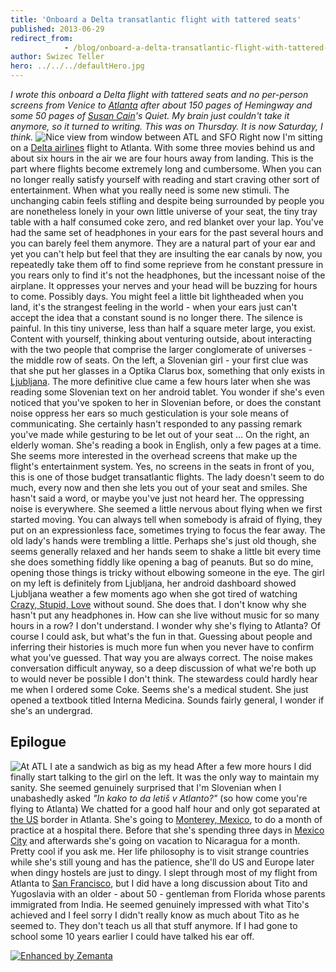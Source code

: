 ```yaml
---
title: 'Onboard a Delta transatlantic flight with tattered seats'
published: 2013-06-29
redirect_from: 
            - /blog/onboard-a-delta-transatlantic-flight-with-tattered-seats/swizec/6260
author: Swizec Teller
hero: ../../../defaultHero.jpg
---
```

_I wrote this onboard a Delta flight with tattered seats and no per-person screens from Venice to [Atlanta](<http://maps.google.com/maps?ll=33.755,-84.39&spn=0.1,0.1&q=33.755,-84.39 (Atlanta)&t=h> "Atlanta") after about 150 pages of Hemingway and some 50 pages of [Susan Cain](http://www.thepowerofintroverts.com "Susan Cain")'s Quiet. My brain just couldn't take it anymore, so it turned to writing. This was on Thursday. It is now Saturday, I think._ ![Nice view from window between ATL and SFO](https://www.filepicker.io/api/file/0fOq2Hu3T56fyAUwCzp2) Right now I'm sitting on a [Delta airlines](http://www.delta.com/ "Delta Air Lines") flight to Atlanta. With some three movies behind us and about six hours in the air we are four hours away from landing. This is the part where flights become extremely long and cumbersome. When you can no longer really satisfy yourself with reading and start craving other sort of entertainment. When what you really need is some new stimuli. The unchanging cabin feels stifling and despite being surrounded by people you are nonetheless lonely in your own little universe of your seat, the tiny tray table with a half consumed coke zero, and red blanket over your lap. You've had the same set of headphones in your ears for the past several hours and you can barely feel them anymore. They are a natural part of your ear and yet you can't help but feel that they are insulting the ear canals by now, you repeatedly take them off to find some reprieve from he constant pressure in you rears only to find it's not the headphones, but the incessant noise of the airplane. It oppresses your nerves and your head will be buzzing for hours to come. Possibly days. You might feel a little bit lightheaded when you land, it's the strangest feeling in the world - when your ears just can't accept the idea that a constant sound is no longer there. The silence is painful. In this tiny universe, less than half a square meter large, you exist. Content with yourself, thinking about venturing outside, about interacting with the two people that comprise the larger conglomerate of universes - the middle row of seats. On the left, a Slovenian girl - your first clue was that she put her glasses in a Optika Clarus box, something that only exists in [Ljubljana](<http://maps.google.com/maps?ll=46.0555555556,14.5083333333&spn=0.1,0.1&q=46.0555555556,14.5083333333 (Ljubljana)&t=h> "Ljubljana"). The more definitive clue came a few hours later when she was reading some Slovenian text on her android tablet. You wonder if she's even noticed that you've spoken to her in Slovenian before, or does the constant noise oppress her ears so much gesticulation is your sole means of communicating. She certainly hasn't responded to any passing remark you've made while gesturing to be let out of your seat ... On the right, an elderly woman. She's reading a book in English, only a few pages at a time. She seems more interested in the overhead screens that make up the flight's entertainment system. Yes, no screens in the seats in front of you, this is one of those budget transatlantic flights. The lady doesn't seem to do much, every now and then she lets you out of your seat and smiles. She hasn't said a word, or maybe you've just not heard her. The oppressing noise is everywhere. She seemed a little nervous about flying when we first started moving. You can always tell when somebody is afraid of flying, they put on an expressionless face, sometimes trying to focus the fear away. The old lady's hands were trembling a little. Perhaps she's just old though, she seems generally relaxed and her hands seem to shake a little bit every time she does something fiddly like opening a bag of peanuts. But so do mine, opening those things is tricky without elbowing someone in the eye. The girl on my left is definitely from Ljubljana, her android dashboard showed Ljubljana weather a few moments ago when she got tired of watching [Crazy, Stupid, Love](http://www.rottentomatoes.com/m/771203531 "Crazy, Stupid, Love.") without sound. She does that. I don't know why she hasn't put any headphones in. How can she live without music for so many hours in a row? I don't understand. I wonder why she's flying to Atlanta? Of course I could ask, but what's the fun in that. Guessing about people and inferring their histories is much more fun when you never have to confirm what you've guessed. That way you are always correct. The noise makes conversation difficult anyway, so a deep discussion of what we're both up to would never be possible I don't think. The stewardess could hardly hear me when I ordered some Coke. Seems she's a medical student. She just opened a textbook titled Interna Medicina. Sounds fairly general, I wonder if she's an undergrad.

## Epilogue

![At ATL I ate a sandwich as big as my head](https://www.filepicker.io/api/file/PWlu24CSpag0FEKxZGH8) After a few more hours I did finally start talking to the girl on the left. It was the only way to maintain my sanity. She seemed genuinely surprised that I'm Slovenian when I unabashedly asked _"In kako to da letiš v Atlanto?"_ (so how come you're flying to Atlanta) We chatted for a good half hour and only got separated at [the US](<http://maps.google.com/maps?ll=38.8833333333,-77.0166666667&spn=10.0,10.0&q=38.8833333333,-77.0166666667 (United%20States)&t=h> "United States") border in Atlanta. She's going to [Monterey, Mexico](<http://maps.google.com/maps?ll=25.6666666667,-100.3&spn=0.1,0.1&q=25.6666666667,-100.3 (Monterrey)&t=h> "Monterrey"), to do a month of practice at a hospital there. Before that she's spending three days in [Mexico City](<http://maps.google.com/maps?ll=19.4333333333,-99.1333333333&spn=0.1,0.1&q=19.4333333333,-99.1333333333 (Mexico%20City)&t=h> "Mexico City") and afterwards she's going on vacation to Nicaragua for a month. Pretty cool if you ask me. Her life philosophy is to visit strange countries while she's still young and has the patience, she'll do US and Europe later when dingy hostels are just to dingy. I slept through most of my flight from Atlanta to [San Francisco](<http://maps.google.com/maps?ll=37.7833333333,-122.416666667&spn=0.1,0.1&q=37.7833333333,-122.416666667 (San%20Francisco)&t=h> "San Francisco"), but I did have a long discussion about Tito and Yugoslavia with an older - about 50 - gentleman from Florida whose parents immigrated from India. He seemed genuinely impressed with what Tito's achieved and I feel sorry I didn't really know as much about Tito as he seemed to. They don't teach us all that stuff anymore. If I had gone to school some 10 years earlier I could have talked his ear off.

[![Enhanced by Zemanta](http://img.zemanta.com/zemified_e.png?x-id=305e0f91-42fd-48e5-b10c-905e7c12ba9f)](http://www.zemanta.com/?px "Enhanced by Zemanta")
